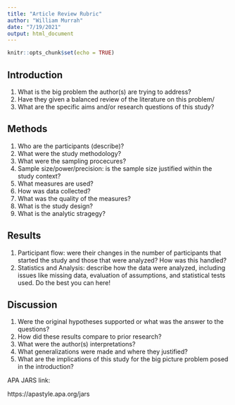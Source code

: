 ```yaml
---
title: "Article Review Rubric"
author: "William Murrah"
date: "7/19/2021"
output: html_document
---
```


```r
knitr::opts_chunk$set(echo = TRUE)
```


## Introduction

1. What is the big problem the author(s) are trying to address?
2. Have they given a balanced review of the literature on this problem/
3. What are the specific aims and/or research questions of this study?

## Methods

1. Who are the participants (describe)?
2. What were the study methodology?
3. What were the sampling procecures?
4. Sample size/power/precision: is the sample size justified within the study context?
5. What measures are used?
6. How was data collected?
7. What was the quality of the measures?
8. What is the study design?
9. What is the analytic stragegy?

## Results

1. Participant flow: were their changes in the number of participants that started the study and those that were analyzed? How was this handled?
2. Statistics and Analysis: describe how the data were analyzed, including issues like missing data, evaluation of assumptions, and statistical tests used. Do the best you can here!

## Discussion

1. Were the original hypotheses supported or what was the answer to the questions?
2. How did these results compare to prior research?
3. What were the author(s) interpretations?
4. What generalizations were made and where they justified?
5. What are the implications of this study for the big picture problem posed in the introduction?

APA JARS link:

https://apastyle.apa.org/jars
